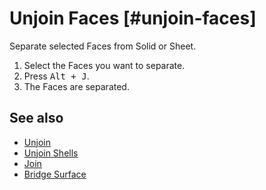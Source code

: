 
# Unjoin Faces [#unjoin-faces]

<Reference shortcut="Alt + J" command="Unjoin Faces" button="" />

Separate selected Faces from Solid or Sheet.

1. Select the Faces you want to separate.
2. Press <kbd>Alt + J</kbd>.
3. The Faces are separated.

## See also
- [Unjoin](./unjoin)
- [Unjoin Shells](./unjoin-shells)
- [Join](./join)
- [Bridge Surface](./bridge-surface)











